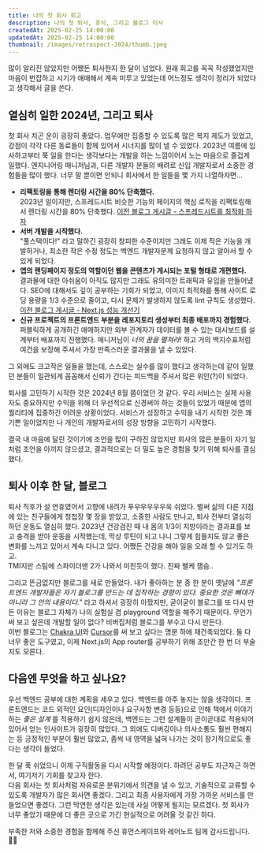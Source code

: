 ```yaml
---
title: 나의 첫 회사 회고
description: 나의 첫 퇴사, 휴식, 그리고 블로그 이사
createdAt: 2025-02-25 14:00:00
updatedAt: 2025-02-25 14:00:00
thumbnail: /images/retrospect-2024/thumb.jpeg
---
```


많이 알리진 않았지만 어쨌든 퇴사한지 한 달이 넘었다. 원래 회고를 꼭꼭 작성했었지만 마음이 번잡하고 시기가 애매해서 계속 미루고 있었는데 어느정도 생각이 정리가 되었다고 생각해서 글을 쓴다.

## 열심히 일한 2024년, 그리고 퇴사

첫 회사 치곤 운이 굉장히 좋았다. 업무에만 집중할 수 있도록 많은 복지 제도가 있었고, 강점이 각각 다른 동료들이 함께 있어서 시너지를 많이 낼 수 있었다. 2023년 여름에 입사하고부터 쭉 일을 한다는 생각보다는 개발을 하는 느낌이어서 노는 마음으로 즐겁게 일했다.
엔지니어링 매니저님과, 다른 개발자 분들의 배려로 신입 개발자로서 소중한 경험들을 많이 했다. 너무 말 뿐이면 안되니 회사에서 한 일들을 몇 가지 나열하자면...

- **리팩토링을 통해 렌더링 시간을 80% 단축했다.**  
  2023년 일이지만, 스프레드시트 비슷한 기능의 페이지의 핵심 로직을 리팩토링해서 렌더링 시간을 80% 단축했다. [이전 블로그 게시글 - 스프레드시트를 최적화 하자](https://prayinforrain.github.io/posts/2023/11/cell-refactoring/)
- **서버 개발을 시작했다.**  
  "풀스택이다!" 라고 말하긴 굉장히 창피한 수준이지만 그래도 이제 작은 기능을 개발하거나, 최소한 작은 수정 정도는 백엔드 개발자분께 요청하지 않고 알아서 할 수 있게 되었다.
- **앱의 랜딩페이지 정도의 역할이던 웹을 콘텐츠가 게시되는 포털 형태로 개편했다.**  
  결과물에 대한 아쉬움이 아직도 많지만 그래도 유의미한 트래픽과 유입을 만들어넀다. SEO에 대해서도 깊이 공부하는 기회가 되었고, 이미지 최적화를 통해 사이트 로딩 용량을 1/3 수준으로 줄이고, 다시 문제가 발생하지 않도록 lint 규칙도 생성했다. [이전 블로그 게시글 - Next.js 성능 개선기](https://prayinforrain.github.io/posts/2024/07/site-optimization/)
- **신규 프로젝트의 프론트엔드 부분을 레포지토리 생성부터 최종 배포까지 경험했다.**  
  퍼블릭하게 공개하긴 애매하지만 외부 관계자가 데이터를 볼 수 있는 대시보드를 설계부터 배포까지 진행했다. 매니저님이 _너의 꿈을 펼쳐라!_ 하고 거의 백지수표처럼 여건을 보장해 주셔서 가장 만족스러운 결과물을 낼 수 있었다.

그 외에도 크고작은 일들을 했는데, 스스로는 실수를 많이 했다고 생각하는데 같이 일했던 분들이 일관되게 꼼꼼해서 신뢰가 간다는 피드백을 주셔서 많은 위안(?)이 되었다.

퇴사를 고민하기 시작한 것은 2024년 8월 쯤이었던 것 같다. 우리 서비스는 실제 사용자도 중요하지만 수익을 위해 더 우선적으로 신경써야 하는 것들이 있었기 때문에 앱의 퀄리티에 집중하긴 어려운 상황이었다. 서비스가 성장하고 수익을 내기 시작한 것은 꽤 기쁜 일이었지만 나 개인의 개발자로서의 성장 방향을 고민하기 시작했다.

결국 내 마음에 달린 것이기에 조언을 많이 구하진 않았지만 회사의 많은 분들이 자기 일처럼 조언을 아끼지 않으셨고, 결과적으로는 더 밀도 높은 경험을 찾기 위해 퇴사를 결심했다.

## 퇴사 이후 한 달, 블로그

퇴사 직후가 설 연휴였어서 고향에 내려가 푸우우우우우욱 쉬었다. 벌써 삶의 다른 지점에 있는 친구들에게 청첩장 몇 장을 받았고, 소중한 사람도 만나고, 퇴사 전부터 열심히 하던 운동도 열심히 했다. 2023년 건강검진 때 내 몸의 1/3이 지방이라는 결과표를 보고 충격을 받아 운동을 시작했는데, 막상 루틴이 되고 나니 그렇게 힘들지도 않고 좋은 변화를 느끼고 있어서 계속 다니고 있다. 어쨌든 건강을 해야 일을 오래 할 수 있기도 하고.  
TMI지만 스팀에 스파이더맨 2가 나와서 미친듯이 했다. 진짜 왤케 잼슴..

그리고 뜬금없지만 블로그를 새로 만들었다. 내가 좋아하는 분 중 한 분이 옛날에 _"프론트엔드 개발자들은 자기 블로그를 만드는 데 집착하는 경향이 있다. 중요한 것은 뼈대가 아니라 그 안의 내용이다."_ 라고 하셔서 굉장히 아팠지만, 굳이굳이 블로그를 또 다시 만든 이유는 블로그 자체가 나의 실험실 겸 playground 역할을 해주기 때문이다. 무언가 써 보고 싶은데 개발할 일이 없다? 비버집처럼 블로그를 부수고 다시 만든다.  
이번 블로그는 [Chakra UI](https://chakra-ui.com/)와 [Cursor](https://www.cursor.com/)를 써 보고 싶다는 명분 하에 재건축되었다. 둘 다 너무 좋은 도구였고, 이제 Next.js의 App router를 공부하기 위해 조만간 한 번 더 부술지도 모른다.

## 다음엔 무엇을 하고 싶나요?

우선 백엔드 공부에 대한 계획을 세우고 있다. 백엔드를 아주 놓지는 않을 생각이다. 프론트엔드는 코드 외적인 요인(디자인이나 요구사항 변경 등등)으로 인해 책에서 이야기하는 _좋은 설계_ 를 적용하기 쉽지 않은데, 백엔드는 그런 설계들이 곧이곧대로 적용되어 있어서 얻는 인사이트가 굉장히 많았다. 그 외에도 디버깅이나 의사소통도 훨씬 편해지는 등 긍정적인 부분이 훨씬 많았고, 좀씩 내 영역을 넓혀 나가는 것이 장기적으로도 좋다는 생각이 들었다.

한 달 푹 쉬었으니 이제 구직활동을 다시 시작할 예정이다. 하려던 공부도 자근자근 하면서, 여기저기 기회를 찾고자 한다.  
다음 회사는 첫 회사처럼 자유로운 분위기에서 의견을 낼 수 있고, 기술적으로 교류할 수 있도록 개발자가 많은 회사면 좋겠다. 그리고 최종 사용자에게 가장 가까운 서비스를 만들었으면 좋겠다. 그런 막연한 생각은 있는데 사실 어떻게 될지는 모르겠다. 첫 회사가 너무 좋았기 때문에 더 좋은 곳으로 가긴 현실적으로 어려울 것 같긴 하다.

부족한 저와 소중한 경험을 함께해 주신 휴먼스케이프와 레어노트 팀께 감사드립니다. 🙇‍♂️
